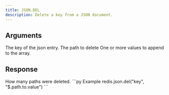 ```yaml
---
title: JSON.DEL
description: Delete a key from a JSON document.
---
```


## Arguments

<ParamField body="key" type="str" required>
    The key of the json entry.
</ParamField>
<ParamField body="path" type="str" default="$">
    The path to delete
</ParamField>



<ParamField body="value" type="...TValue[]" required>
    One or more values to append to the array.
</ParamField>


## Response

<ResponseField type="int" required>
  How many paths were deleted.
</ResponseField>

<RequestExample>
```py Example
redis.json.del("key", "$.path.to.value")
```
</RequestExample>
